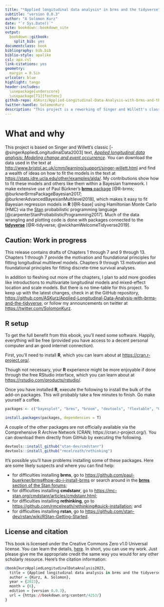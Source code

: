 ```yaml
--- 
title: "*Applied longitudinal data analysis* in brms and the tidyverse"
subtitle: "version 0.0.3"
author: "A Solomon Kurz"
date: "`r Sys.Date()`"
site: bookdown::bookdown_site
output: 
  bookdown::gitbook:
    split_bib: yes
documentclass: book
bibliography: bib.bib
biblio-style: apalike
csl: apa.csl
link-citations: yes
geometry:
  margin = 0.5in
urlcolor: blue
highlight: tango
header-includes:
  \usepackage{underscore}
  \usepackage[T1]{fontenc}
github-repo: ASKurz/Applied-Longitudinal-Data-Analysis-with-brms-and-the-tidyverse
twitter-handle: SolomonKurz
description: "This project is a reworking of Singer and Willett's classic (2003) text within a contemporary Bayesian framework with emphasis of the brms and tidyverse packages within the R computational framework."
---
```


# What and why {-}

This project is based on Singer and Willett's classic [-@singerAppliedLongitudinalData2003] text, [*Applied longitudinal data analysis: Modeling change and event occurrence*](https://www.oxfordscholarship.com/view/10.1093/acprof:oso/9780195152968.001.0001/acprof-9780195152968). You can download the data used in the text at [http://www.bristol.ac.uk/cmm/learning/support/singer-willett.html](https://www.bristol.ac.uk/cmm/learning/support/singer-willett.html) and find a wealth of ideas on how to fit the models in the text at [https://stats.idre.ucla.edu/other/examples/alda/](https://stats.idre.ucla.edu/other/examples/alda/). My contributions show how to fit these models and others like them within a Bayesian framework. I make extensive use of Paul Bürkner's [**brms** package](https://github.com/paul-buerkner/brms) [@R-brms; @burknerBrmsPackageBayesian2017; @burknerAdvancedBayesianMultilevel2018], which makes it easy to fit Bayesian regression models in **R** [@R-base] using Hamiltonian Monte Carlo (HMC) via the [Stan](https://mc-stan.org) probabilistic programming language [@carpenterStanProbabilisticProgramming2017]. Much of the data wrangling and plotting code is done with packages connected to the [**tidyverse**](http://style.tidyverse.org) [@R-tidyverse; @wickhamWelcomeTidyverse2019].

## Caution: Work in progress {-}

This release contains drafts of Chapters 1 through 7 and 9 through 13. Chapters 1 through 7 provide the motivation and foundational principles for fitting longitudinal multilevel models. Chapters 9 through 13 motivation and foundational principles for fitting discrete-time survival analyses.

In addition to fleshing out more of the chapters, I plan to add more goodies like introductions to multivariate longitudinal models and mixed-effect location and scale models. But there is no time-table for this project. To keep up with the latest changes, check in at the GitHub repository, [https://github.com/ASKurz/Applied-Longitudinal-Data-Analysis-with-brms-and-the-tidyverse](https://github.com/ASKurz/Applied-Longitudinal-Data-Analysis-with-brms-and-the-tidyverse), or follow my announcements on twitter at [https://twitter.com/SolomonKurz](https://twitter.com/SolomonKurz).

## **R** setup {-}

To get the full benefit from this ebook, you'll need some software. Happily, everything will be free (provided you have access to a decent personal computer and an good internet connection).

First, you'll need to install **R**, which you can learn about at [https://cran.r-project.org/](https://cran.r-project.org/).

Though not necessary, your **R** experience might be more enjoyable if done through the free RStudio interface, which you can learn about at [https://rstudio.com/products/rstudio/](https://rstudio.com/products/rstudio/).

Once you have installed **R**, execute the following to install the bulk of the add-on packages. This will probably take a few minutes to finish. Go make yourself a coffee.

```r
packages <- c("bayesplot", "brms", "broom", "devtools", "flextable", "GGally", "ggmcmc", "ggrepel", "gtools", "loo", "patchwork", "psych", "Rcpp", "remotes", "rstan", "StanHeaders", "survival", "tidybayes", "tidyverse")

install.packages(packages, dependencies = T)
```

A couple of the other packages are not officially available via the Comprehensive R Archive Network (CRAN; https://cran.r-project.org/). You can download them directly from GitHub by executing the following.

```r
devtools::install_github("stan-dev/cmdstanr")
devtools::install_github("rmcelreath/rethinking")
```

It's possible you'll have problems installing some of these packages. Here are some likely suspects and where you can find help:

* for difficulties installing **brms**, go to [https://github.com/paul-buerkner/brms#how-do-i-install-brms](https://github.com/paul-buerkner/brms#how-do-i-install-brms) or search around in the [**brms** section of the Stan forums ](https://discourse.mc-stan.org/c/interfaces/brms/36);
* for difficulties installing **cmdstanr**, go to [https://mc-stan.org/cmdstanr/articles/cmdstanr.html](https://mc-stan.org/cmdstanr/articles/cmdstanr.html);
* for difficulties installing **rethinking**, go to [https://github.com/rmcelreath/rethinking#quick-installation](https://github.com/rmcelreath/rethinking#quick-installation); and
* for difficulties installing **rstan**, go to [https://github.com/stan-dev/rstan/wiki/RStan-Getting-Started](https://github.com/stan-dev/rstan/wiki/RStan-Getting-Started).

## License and citation {-}

This book is licensed under the Creative Commons Zero v1.0 Universal license. You can learn the details, [here](https://github.com/ASKurz/Applied-Longitudinal-Data-Analysis-with-brms-and-the-tidyverse/blob/master/LICENSE). In short, you can use my work. Just please give me the appropriate credit the same way you would for any other scholarly resource. Here's the citation information:

```r
@book{kurzAppliedLongitudinalDataAnalysis2023,
  title = {Applied longitudinal data analysis in brms and the tidyverse},
  author = {Kurz, A. Solomon},
  year = {2023},
  month = {6},
  edition = {version 0.0.3},
  url = {https://bookdown.org/content/4253/}
}
```

